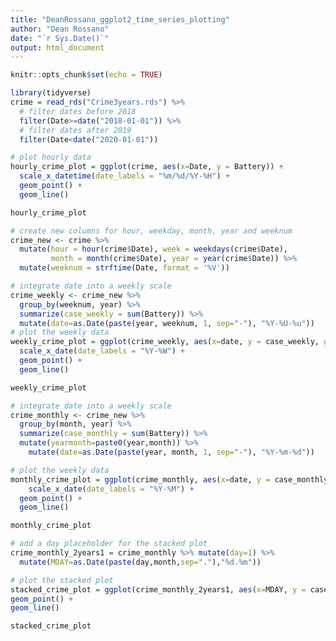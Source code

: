 ```yaml
---
title: "DeanRossano_ggplot2_time_series_plotting"
author: "Dean Rossano"
date: "`r Sys.Date()`"
output: html_document
---
```


```r
knitr::opts_chunk$set(echo = TRUE)
```

```r
library(tidyverse)
crime = read_rds("Crime3years.rds") %>%
  # filter dates before 2018
  filter(Date>=date("2018-01-01")) %>% 
  # filter dates after 2019
  filter(Date<date("2020-01-01"))

# plot hourly data
hourly_crime_plot = ggplot(crime, aes(x=Date, y = Battery)) +
  scale_x_datetime(date_labels = "%m/%d/%Y-%H") +
  geom_point() +
  geom_line()

hourly_crime_plot

# create new columns for hour, weekday, month, year and weeknum
crime_new <- crime %>% 
  mutate(hour = hour(crime$Date), week = weekdays(crime$Date),
         month = month(crime$Date), year = year(crime$Date)) %>% 
  mutate(weeknum = strftime(Date, format = '%V'))

# integrate date into a weekly scale
crime_weekly <- crime_new %>% 
  group_by(weeknum, year) %>% 
  summarize(case_weekly = sum(Battery)) %>% 
  mutate(date=as.Date(paste(year, weeknum, 1, sep="-"), "%Y-%U-%u"))
# plot the weekly data
weekly_crime_plot = ggplot(crime_weekly, aes(x=date, y = case_weekly, group = 1)) +
  scale_x_date(date_labels = "%Y-%W") +
  geom_point() +
  geom_line()

weekly_crime_plot

# integrate date into a weekly scale
crime_monthly <- crime_new %>% 
  group_by(month, year) %>% 
  summarize(case_monthly = sum(Battery)) %>% 
  mutate(yearmonth=paste0(year,month)) %>% 
    mutate(date=as.Date(paste(year, month, 1, sep="-"), "%Y-%m-%d"))

# plot the weekly data
monthly_crime_plot = ggplot(crime_monthly, aes(x=date, y = case_monthly, group = 1)) +
    scale_x_date(date_labels = "%Y-%M") +
  geom_point() +
  geom_line()

monthly_crime_plot

# add a day placeholder for the stacked plot
crime_monthly_2years1 = crime_monthly %>% mutate(day=1) %>% 
  mutate(MDAY=as.Date(paste(day,month,sep="."),"%d.%m"))

# plot the stacked plot
stacked_crime_plot = ggplot(crime_monthly_2years1, aes(x=MDAY, y = case_monthly, color=as.factor(year))) +
geom_point() +
geom_line()

stacked_crime_plot
```

